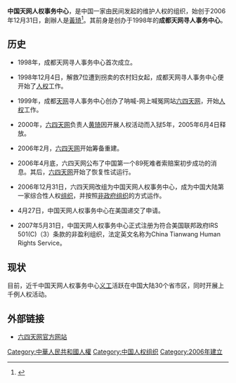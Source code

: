 '''中国天网人权事务中心'''，是中国一家由民间发起的维护人权的组织，始创于2006年12月31日，創辦人是[[黃琦|黃琦]]<ref>{{cite news|title=揭四川豆腐渣工程　被控非法持國家機密 「六四天網」黃琦閉門受審|url=http://hk.apple.nextmedia.com/international/art/20090806/13067843|accessdate=2017-06-28|agency=香港蘋果日報}}</ref>。其前身是创办于1998年的'''成都天网寻人事务中心'''。

==历史==
*1998年，成都天网寻人事务中心首次成立。

*1998年12月4日，解救7位遭到拐卖的农村妇女起，成都天网寻人事务中心便开始了[[人权|人权]]工作。

*1999年，成都[[天网|天网]]寻人事务中心创办了呐喊-网上喊冤网站[[六四天网|六四天网]]，开始[[人权|人权]]工作。

*2000年，[[六四天网|六四天网]]负责人[[黄琦|黄琦]]因开展人权活动而入狱5年，2005年6月4日释放。

*2006年2月，[[六四天网|六四天网]]开始筹备重建。

*2006年4月底，六四天网公布了中国第一个89死难者索赔案初步成功的消息。其后，[[六四天网|六四天网]]开始了恢复性试运行。

*2006年12月31日，六四天网改组为中国天网人权事务中心，成为中国大陆第一家综合性人权[[组织|组织]]，并按照[[非政府组织|非政府组织]]的方式运作。

*4月27日，中国天网人权事务中心在美国递交了申请。

*2007年5月31日，中国天网人权事务中心正式注册为符合美国联邦政府IRS 501(C)（3）条款的非盈利组织，法定英文名称为China Tianwang Human Rights Service。

==现状==

目前，近千中国天网人权事务中心[[义工|义工]]活跃在中国大陆30个省市区，同时开展上千例人权活动。

== 外部链接 ==
*[https://web.archive.org/web/20070824155136/http://64tianwang.com/ 六四天网官方网站]
{{China-org-stub}}

[[Category:中華人民共和國人權|Category:中華人民共和國人權]]
[[Category:中国人权组织|Category:中国人权组织]]
[[Category:2006年建立|Category:2006年建立]]